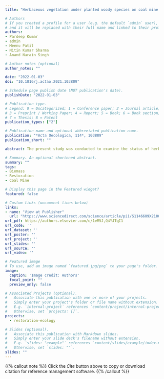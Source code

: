 ```yaml
---
title: "Herbaceous vegetation under planted woody species on coal mine spoil acts as a source of organic matter"

# Authors
# If you created a profile for a user (e.g. the default `admin` user), write the username (folder name) here 
# and it will be replaced with their full name and linked to their profile.
authors:
- Pardeep Kumar
- admin
- Meenu Patil
- Nitin Kumar Sharma
- Anand Narain Singh

# Author notes (optional)
author_notes: ""

date: "2022-01-03"
doi: "10.1016/j.actao.2021.103809"

# Schedule page publish date (NOT publication's date).
publishDate: "2022-01-03"

# Publication type.
# Legend: 0 = Uncategorized; 1 = Conference paper; 2 = Journal article;
# 3 = Preprint / Working Paper; 4 = Report; 5 = Book; 6 = Book section;
# 7 = Thesis; 8 = Patent
publication_types: ["2"]

# Publication name and optional abbreviated publication name.
publication: "*Acta Oecologica, 114*, 103809"
publication_short: ""

abstract: The present study was conducted to examine the status of herbaceous biomass development under rehabilitated coal mine spoil by establishing indigenous woody species in India's northern dry tropical region. Since mining activities for coal and minerals are prime industrial activities in this region; therefore, through these activities, a significant size of dry tropical forest ecosystems is destroying at unprecedented rates. Thus, the primary objective of the present study was to understand the influence of planted woody species on herbaceous biomass development. Estimation of herbaceous biomass was accomplished once in 1995 and 2007 under plantation stand of four native woody species. Among planted woody species, maximum herbaceous biomass was quantified at the 5th-year stand of *Tectona grandis* and lowest at the 17th-year stand of *Dendrocalamus strictus*. Family Poaceae contributed the maximum in herbaceous biomass production across all plantation stands. A declining trend was observed in herbaceous biomass production as the age of plantation stand increases, reflecting the impact of stand characteristics such as woody species basal cover and canopy cover on herbaceous vegetation development. Herbaceous biomass was positively correlated with species diversity at both ages of plantation stands, emphasising the facilitative role of species for organic matter build-up in disturbed habitats. However, increased competition between herbaceous species for space, nutrients and decreased penetration of light through the closed canopy of planted woody trees significantly influences herbaceous diversity under plantation stand.

# Summary. An optional shortened abstract.
summary: ""
tags:
- Biomass
- Restoration
- Coal Mine

# Display this page in the Featured widget?
featured: false

# Custom links (uncomment lines below)
links:
- name: "View at Publisher"
  url: "https://www.sciencedirect.com/science/article/pii/S1146609X21001089"
url_pdf: https://authors.elsevier.com/c/1eM5J,Q4YJTqI1
url_code: ''
url_dataset: ''
url_poster: ''
url_project: ''
url_slides: ''
url_source: ''
url_video: ''

# Featured image
# To use, add an image named `featured.jpg/png` to your page's folder. 
image:
  caption: 'Image credit: Authors' 
  focal_point: ""
  preview_only: false

# Associated Projects (optional).
#   Associate this publication with one or more of your projects.
#   Simply enter your project's folder or file name without extension.
#   E.g. `internal-project` references `content/project/internal-project/index.md`.
#   Otherwise, set `projects: []`.
projects: 
  - restoration-ecology

# Slides (optional).
#   Associate this publication with Markdown slides.
#   Simply enter your slide deck's filename without extension.
#   E.g. `slides: "example"` references `content/slides/example/index.md`.
#   Otherwise, set `slides: ""`.
slides: ""
---
```


{{% callout note %}}
Click the *Cite* button above to copy or download citation for reference management software.
{{% /callout %}}
